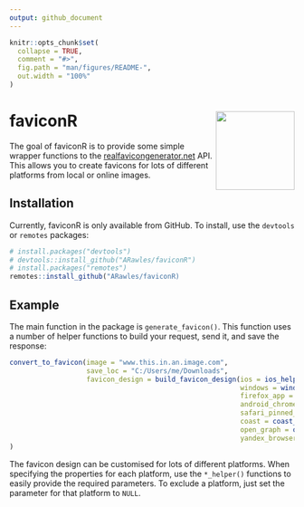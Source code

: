```yaml
---
output: github_document
---
```


<!-- README.md is generated from README.Rmd. Please edit that file -->

```r
knitr::opts_chunk$set(
  collapse = TRUE,
  comment = "#>",
  fig.path = "man/figures/README-",
  out.width = "100%"
)
```

# faviconR <a href='http://faviconr.arawles.co.uk'><img src='man/figures/logo.png' align="right" height="139" /></a>

<!-- badges: start -->
<!-- badges: end -->

The goal of faviconR is to provide some simple wrapper functions to the [realfavicongenerator.net](https://www.realfavicongenerator.net) API. This allows you to create favicons for lots of different platforms from local or online images.

## Installation

Currently, faviconR is only available from GitHub. To install, use the `devtools` or `remotes` packages:

``` r
# install.packages("devtools")
# devtools::install_github("ARawles/faviconR")
# install.packages("remotes")
remotes::install_github("ARawles/faviconR)
```
## Example

The main function in the package is `generate_favicon()`. This function uses a number of helper functions to build your request, send it, and save the response:

```r
convert_to_favicon(image = "www.this.in.an.image.com",
                   save_loc = "C:/Users/me/Downloads",
                   favicon_design = build_favicon_design(ios = ios_helper(),
                                                         windows = windows_helper(),
                                                         firefox_app = firefox_app_helper(),
                                                         android_chrome = android_chrome_helper(),
                                                         safari_pinned_tab = safari_pinned_tab_helper(),
                                                         coast = coast_helper(),
                                                         open_graph = open_graph_helper(),
                                                         yandex_browser = yandex_browser_helper())
)

```

The favicon design can be customised for lots of different platforms. When specifying the properties for each platform, use the `*_helper()` functions to easily provide the required parameters. To exclude a platform, just set the parameter for that platform to `NULL`.
